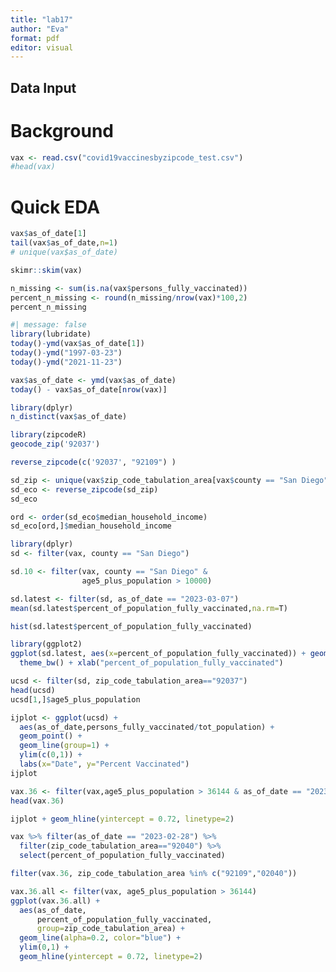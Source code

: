 ```yaml
---
title: "lab17"
author: "Eva"
format: pdf
editor: visual
---
```


## Data Input
# Background
```r
vax <- read.csv("covid19vaccinesbyzipcode_test.csv")
#head(vax)
```
# Quick EDA
```r
vax$as_of_date[1]
tail(vax$as_of_date,n=1)
# unique(vax$as_of_date)
```

```r
skimr::skim(vax)
```

```r
n_missing <- sum(is.na(vax$persons_fully_vaccinated))
percent_n_missing <- round(n_missing/nrow(vax)*100,2)
percent_n_missing
```

```r
#| message: false
library(lubridate)
today()-ymd(vax$as_of_date[1])
today()-ymd("1997-03-23")
today()-ymd("2021-11-23")
```
```r
vax$as_of_date <- ymd(vax$as_of_date)
today() - vax$as_of_date[nrow(vax)]
```

```r
library(dplyr)
n_distinct(vax$as_of_date)
```
```r
library(zipcodeR)
geocode_zip('92037')
```
```r
reverse_zipcode(c('92037', "92109") )
```
```r
sd_zip <- unique(vax$zip_code_tabulation_area[vax$county == "San Diego"])
sd_eco <- reverse_zipcode(sd_zip)
sd_eco
```
```r
ord <- order(sd_eco$median_household_income)
sd_eco[ord,]$median_household_income
```
```r
library(dplyr)
sd <- filter(vax, county == "San Diego")

sd.10 <- filter(vax, county == "San Diego" &
                age5_plus_population > 10000)
```

```r
sd.latest <- filter(sd, as_of_date == "2023-03-07")
mean(sd.latest$percent_of_population_fully_vaccinated,na.rm=T)
```
```r
hist(sd.latest$percent_of_population_fully_vaccinated)
```
```r
library(ggplot2)
ggplot(sd.latest, aes(x=percent_of_population_fully_vaccinated)) + geom_histogram(bins=20) +
  theme_bw() + xlab("percent_of_population_fully_vaccinated")
```
```r
ucsd <- filter(sd, zip_code_tabulation_area=="92037")
head(ucsd)
ucsd[1,]$age5_plus_population
```
```r
ijplot <- ggplot(ucsd) +
  aes(as_of_date,persons_fully_vaccinated/tot_population) +
  geom_point() +
  geom_line(group=1) +
  ylim(c(0,1)) +
  labs(x="Date", y="Percent Vaccinated")
ijplot
```
```r
vax.36 <- filter(vax,age5_plus_population > 36144 & as_of_date == "2023-03-07")
head(vax.36)
```

```r
ijplot + geom_hline(yintercept = 0.72, linetype=2)
```
```r
vax %>% filter(as_of_date == "2023-02-28") %>%  
  filter(zip_code_tabulation_area=="92040") %>%
  select(percent_of_population_fully_vaccinated)
```
```r
filter(vax.36, zip_code_tabulation_area %in% c("92109","02040"))
```


```r
vax.36.all <- filter(vax, age5_plus_population > 36144)
ggplot(vax.36.all) +
  aes(as_of_date,
      percent_of_population_fully_vaccinated, 
      group=zip_code_tabulation_area) +
  geom_line(alpha=0.2, color="blue") +
  ylim(0,1) +
  geom_hline(yintercept = 0.72, linetype=2)
```

